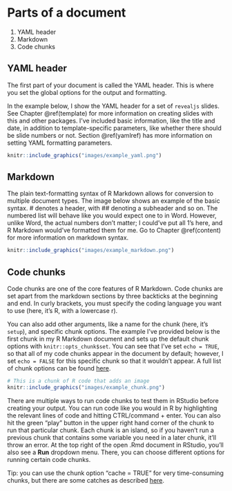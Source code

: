 # Parts of a document {#intro}

1. YAML header
2. Markdown
3. Code chunks

## YAML header

The first part of your document is called the YAML header. This is where you set the global options for the output and formatting. 

In the example below, I show the YAML header for a set of `revealjs` slides. See Chapter \@ref(template) for more information on creating slides with this and other packages. I've included basic information, like the title and date, in addition to template-specific parameters, like whether there should be slide numbers or not. Section \@ref(yamlref) has more information on setting YAML formatting parameters.

```r
knitr::include_graphics("images/example_yaml.png")
```

## Markdown {#markintro}

The plain text-formatting syntax of R Markdown allows for conversion to multiple document types. The image below shows an example of the basic syntax. \# denotes a header, with \## denoting a subheader and so on. The numbered list will behave like you would expect one to in Word. However, unlike Word, the actual numbers don't matter; I could've put all 1's here, and R Markdown would've formatted them for me. Go to Chapter \@ref(content) for more information on markdown syntax.

```r
knitr::include_graphics("images/example_markdown.png")
```

## Code chunks {#chunkex}

Code chunks are one of the core features of R Markdown. Code chunks are set apart from the markdown sections by three backticks at the beginning and end. In curly brackets, you must specify the coding language you want to use (here, it's R, with a lowercase r). 

You can also add other arguments, like a name for the chunk (here, it's `setup`), and specific chunk options. The example I've provided below is the first chunk in my R Markdown document and sets up the default chunk options with `knitr::opts_chunk$set`. You can see that I've set `echo = TRUE`, so that all of my code chunks appear in the document by default; however, I set `echo = FALSE` for this specific chunk so that it wouldn't appear. A full list of chunk options can be found [here](https://rstudio.com/wp-content/uploads/2015/03/rmarkdown-reference.pdf).

```r
# This is a chunk of R code that adds an image
knitr::include_graphics("images/example_chunk.png")
```

There are multiple ways to run code chunks to test them in RStudio before creating your output. You can run code like you would in R by highlighting the relevant lines of code and hitting CTRL/command + enter. You can also hit the green "play" button in the upper right hand corner of the chunk to run that particular chunk. Each chunk is an island, so if you haven't run a previous chunk that contains some variable you need in a later chunk, it'll throw an error. At the top right of the open .Rmd document in RStudio, you'll also see a **Run** dropdown menu. There, you can choose different options for running certain code chunks.

Tip: you can use the chunk option "cache = TRUE" for very time-consuming chunks, but there are some catches as described [here](https://bookdown.org/yihui/rmarkdown-cookbook/cache.html).